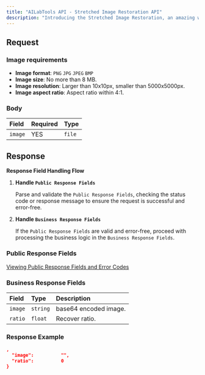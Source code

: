 ```yaml
---
title: "AILabTools API - Stretched Image Restoration API"
description: "Introducing the Stretched Image Restoration, an amazing way to restore your overstretched images with the help of artificial intelligence algorithms. This revolutionary tool will automatically recognize the overstretched image and restore it to its original proportions with just a few clicks. With its advanced algorithms, it can restore your images quickly and accurately, giving you the perfect look you need. Get the Stretched Image Restoration and get your images back to the perfect proportions!"
---
```


## Request

### Image requirements

- **Image format**: `PNG` `JPG` `JPEG` `BMP`
- **Image size**: No more than 8 MB.
- **Image resolution**: Larger than 10x10px, smaller than 5000x5000px.
- **Image aspect ratio**: Aspect ratio within 4:1.

### Body

| Field   | Required | Type   |
|:--------|:---------|:-------|
| `image` | YES      | `file` |

## Response

**Response Field Handling Flow**

1. **Handle `Public Response Fields`**

   Parse and validate the `Public Response Fields`, checking the status code or response message to ensure the request is successful and error-free.

2. **Handle `Business Response Fields`**

   If the `Public Response Fields` are valid and error-free, proceed with processing the business logic in the `Business Response Fields`.

### Public Response Fields

<a href="/doc/response-description" target="_blank">Viewing Public Response Fields and Error Codes</a>

### Business Response Fields

| Field   | Type     | Description           |
|:--------|:---------|:----------------------|
| `image` | `string` | base64 encoded image. |
| `ratio` | `float`  | Recover ratio.        |

### Response Example

```json
,
  "image":          "",
  "ratio":          0
}
```